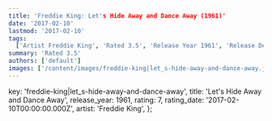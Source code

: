 ```yaml
---
title: 'Freddie King: Let's Hide Away and Dance Away (1961)'
date: '2017-02-10'
lastmod: '2017-02-10'
tags:
  ['Artist Freddie King', 'Rated 3.5', 'Release Year 1961', 'Release Decade 1960']
summary: 'Rated 3.5'
authors: ['default']
images: ['/content/images/freddie-king|let_s-hide-away-and-dance-away.jpg']
---
```


  key: 'freddie-king|let_s-hide-away-and-dance-away',
  title: 'Let's Hide Away and Dance Away',
  release_year: 1961,
  rating: 7,
  rating_date: '2017-02-10T00:00:00.000Z',
  artist: 'Freddie King',
};

<MusicRating data={data} />
